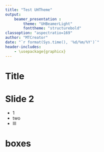 ```yaml
---
title: "Test UHTheme"
output: 
    beamer_presentation :
        theme: "UHBeamerLight"
        fonttheme: "structurebold"
classoption: "aspectratio=169"
author: "MTCreator"
date: "`r format(Sys.time(), '%d/%m/%Y')`"
header-includes:
    - \usepackage{graphicx}
---
```


# Title

# Slide 2

 - 1
 - two
 - III

# boxes

\greybox{123}

\greenbox{456}{789}

\bluebox{101}{112}